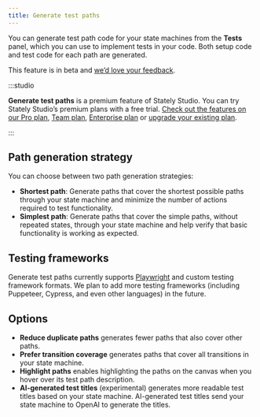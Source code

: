 ```yaml
---
title: Generate test paths
---
```


You can generate test path code for your state machines from the <ClipboardCheck size={18}/> **Tests** panel, which you can use to implement tests in your code. Both setup code and test code for each path are generated.

This feature is in beta and [we’d love your feedback](https://feedback.stately.ai).

:::studio

**Generate test paths** is a premium feature of Stately Studio. You can try Stately Studio’s premium plans with a free trial. [Check out the features on our Pro plan](studio-pro-plan.mdx), [Team plan](studio-team-plan.mdx), [Enterprise plan](studio-enterprise-plan.mdx) or [upgrade your existing plan](https://stately.ai/registry/billing).

:::

## Path generation strategy

You can choose between two path generation strategies:

- **Shortest path**: Generate paths that cover the shortest possible paths through your state machine and minimize the number of actions required to test functionality.
- **Simplest path**: Generate paths that cover the simple paths, without repeated states, through your state machine and help verify that basic functionality is working as expected.

## Testing frameworks

Generate test paths currently supports [Playwright](https://playwright.dev/) and custom testing framework formats. We plan to add more testing frameworks (including Puppeteer, Cypress, and even other languages) in the future.

## Options

- **Reduce duplicate paths** generates fewer paths that also cover other paths.
- **Prefer transition coverage** generates paths that cover all transitions in your state machine.
- **Highlight paths** enables highlighting the paths on the canvas when you hover over its test path description.
- **AI-generated test titles** (experimental) generates more readable test titles based on your state machine. AI-generated test titles send your state machine to OpenAI to generate the titles.
